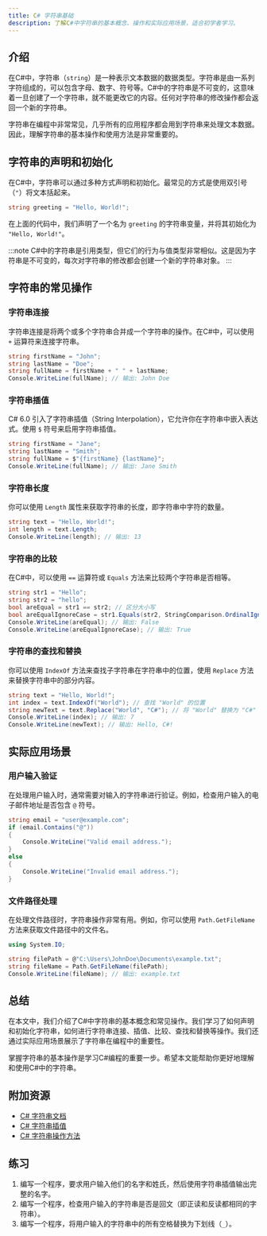 ```yaml
---
title: C# 字符串基础
description: 了解C#中字符串的基本概念、操作和实际应用场景，适合初学者学习。
---
```


## 介绍

在C#中，字符串（`string`）是一种表示文本数据的数据类型。字符串是由一系列字符组成的，可以包含字母、数字、符号等。C#中的字符串是不可变的，这意味着一旦创建了一个字符串，就不能更改它的内容。任何对字符串的修改操作都会返回一个新的字符串。

字符串在编程中非常常见，几乎所有的应用程序都会用到字符串来处理文本数据。因此，理解字符串的基本操作和使用方法是非常重要的。

## 字符串的声明和初始化

在C#中，字符串可以通过多种方式声明和初始化。最常见的方式是使用双引号（`"`）将文本括起来。

```csharp
string greeting = "Hello, World!";
```

在上面的代码中，我们声明了一个名为 `greeting` 的字符串变量，并将其初始化为 `"Hello, World!"`。

:::note
C#中的字符串是引用类型，但它们的行为与值类型非常相似。这是因为字符串是不可变的，每次对字符串的修改都会创建一个新的字符串对象。
:::

## 字符串的常见操作

### 字符串连接

字符串连接是将两个或多个字符串合并成一个字符串的操作。在C#中，可以使用 `+` 运算符来连接字符串。

```csharp
string firstName = "John";
string lastName = "Doe";
string fullName = firstName + " " + lastName;
Console.WriteLine(fullName); // 输出: John Doe
```

### 字符串插值

C# 6.0 引入了字符串插值（String Interpolation），它允许你在字符串中嵌入表达式。使用 `$` 符号来启用字符串插值。

```csharp
string firstName = "Jane";
string lastName = "Smith";
string fullName = $"{firstName} {lastName}";
Console.WriteLine(fullName); // 输出: Jane Smith
```

### 字符串长度

你可以使用 `Length` 属性来获取字符串的长度，即字符串中字符的数量。

```csharp
string text = "Hello, World!";
int length = text.Length;
Console.WriteLine(length); // 输出: 13
```

### 字符串的比较

在C#中，可以使用 `==` 运算符或 `Equals` 方法来比较两个字符串是否相等。

```csharp
string str1 = "Hello";
string str2 = "hello";
bool areEqual = str1 == str2; // 区分大小写
bool areEqualIgnoreCase = str1.Equals(str2, StringComparison.OrdinalIgnoreCase); // 不区分大小写
Console.WriteLine(areEqual); // 输出: False
Console.WriteLine(areEqualIgnoreCase); // 输出: True
```

### 字符串的查找和替换

你可以使用 `IndexOf` 方法来查找子字符串在字符串中的位置，使用 `Replace` 方法来替换字符串中的部分内容。

```csharp
string text = "Hello, World!";
int index = text.IndexOf("World"); // 查找 "World" 的位置
string newText = text.Replace("World", "C#"); // 将 "World" 替换为 "C#"
Console.WriteLine(index); // 输出: 7
Console.WriteLine(newText); // 输出: Hello, C#!
```

## 实际应用场景

### 用户输入验证

在处理用户输入时，通常需要对输入的字符串进行验证。例如，检查用户输入的电子邮件地址是否包含 `@` 符号。

```csharp
string email = "user@example.com";
if (email.Contains("@"))
{
    Console.WriteLine("Valid email address.");
}
else
{
    Console.WriteLine("Invalid email address.");
}
```

### 文件路径处理

在处理文件路径时，字符串操作非常有用。例如，你可以使用 `Path.GetFileName` 方法来获取文件路径中的文件名。

```csharp
using System.IO;

string filePath = @"C:\Users\JohnDoe\Documents\example.txt";
string fileName = Path.GetFileName(filePath);
Console.WriteLine(fileName); // 输出: example.txt
```

## 总结

在本文中，我们介绍了C#中字符串的基本概念和常见操作。我们学习了如何声明和初始化字符串，如何进行字符串连接、插值、比较、查找和替换等操作。我们还通过实际应用场景展示了字符串在编程中的重要性。

掌握字符串的基本操作是学习C#编程的重要一步。希望本文能帮助你更好地理解和使用C#中的字符串。

## 附加资源

- [C# 字符串文档](https://learn.microsoft.com/zh-cn/dotnet/csharp/programming-guide/strings/)
- [C# 字符串插值](https://learn.microsoft.com/zh-cn/dotnet/csharp/language-reference/tokens/interpolated)
- [C# 字符串操作方法](https://learn.microsoft.com/zh-cn/dotnet/api/system.string?view=net-6.0)

## 练习

1. 编写一个程序，要求用户输入他们的名字和姓氏，然后使用字符串插值输出完整的名字。
2. 编写一个程序，检查用户输入的字符串是否是回文（即正读和反读都相同的字符串）。
3. 编写一个程序，将用户输入的字符串中的所有空格替换为下划线（`_`）。
